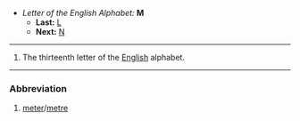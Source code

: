 *''Letter of the English Alphabet:'' '''M'''
**'''Last:''' [[L]]
**'''Next:''' [[N]]
----
#The thirteenth letter of the [[English]] alphabet.
----
===Abbreviation===

#[[meter]]/[[metre]]